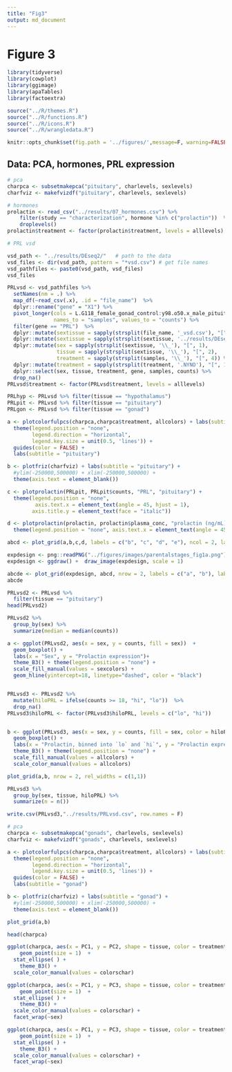 ```yaml
---
title: "Fig3"
output: md_document
---
```


# Figure 3

```r
library(tidyverse)
library(cowplot)
library(ggimage)
library(apaTables)
library(factoextra)

source("../R/themes.R") 
source("../R/functions.R")
source("../R/icons.R")
source("../R/wrangledata.R")

knitr::opts_chunk$set(fig.path = '../figures/',message=F, warning=FALSE)
```

## Data: PCA, hormones, PRL expression

```r
# pca
charpca <- subsetmakepca("pituitary", charlevels, sexlevels)	
charfviz <- makefvizdf("pituitary", charlevels, sexlevels)

# hormones
prolactin <- read_csv("../results/07_hormones.csv") %>%
    filter(study == "characterization", hormone %in% c("prolactin"))  %>% 
    droplevels() 
prolactin$treatment <- factor(prolactin$treatment, levels = alllevels)

# PRL vsd

vsd_path <- "../results/DEseq2/"   # path to the data
vsd_files <- dir(vsd_path, pattern = "*vsd.csv") # get file names
vsd_pathfiles <- paste0(vsd_path, vsd_files)
vsd_files

PRLvsd <- vsd_pathfiles %>%
  setNames(nm = .) %>% 
  map_df(~read_csv(.x), .id = "file_name")  %>% 
  dplyr::rename("gene" = "X1") %>% 
  pivot_longer(cols = L.G118_female_gonad_control:y98.o50.x_male_pituitary_inc.d3, 
               names_to = "samples", values_to = "counts") %>%
  filter(gene == "PRL")  %>%
  dplyr::mutate(sextissue = sapply(strsplit(file_name, '_vsd.csv'), "[", 1)) %>%
  dplyr::mutate(sextissue = sapply(strsplit(sextissue, '../results/DEseq2/'), "[", 2)) %>%
  dplyr::mutate(sex = sapply(strsplit(sextissue, '\\_'), "[", 1),
                tissue = sapply(strsplit(sextissue, '\\_'), "[", 2),
                treatment = sapply(strsplit(samples, '\\_'), "[", 4)) %>%
  dplyr::mutate(treatment = sapply(strsplit(treatment, '.NYNO'), "[", 1)) %>%
  dplyr::select(sex, tissue, treatment, gene, samples, counts) %>%
  drop_na()
PRLvsd$treatment <- factor(PRLvsd$treatment, levels = alllevels) 

PRLhyp <- PRLvsd %>% filter(tissue == "hypothalamus") 
PRLpit <- PRLvsd %>% filter(tissue == "pituitary")
PRLgon <- PRLvsd %>% filter(tissue == "gonad")
```



```r


a <- plotcolorfulpcs(charpca,charpca$treatment, allcolors) + labs(subtitle = " ") +
  theme(legend.position = "none", 
        legend.direction = "horizontal", 
        legend.key.size = unit(0.5, 'lines')) + 
  guides(color = FALSE) +
  labs(subtitle = "pituitary")   

b <- plotfriz(charfviz) + labs(subtitle = "pituitary") +
  #ylim(-250000,500000) + xlim(-250000,500000) + 
  theme(axis.text = element_blank())

c <- plotprolactin(PRLpit, PRLpit$counts, "PRL", "pituitary") + 
  theme(legend.position = "none", 
         axis.text.x = element_text(angle = 45, hjust = 1),
        axis.title.y = element_text(face = "italic"))

d <- plotprolactin(prolactin, prolactin$plasma_conc, "prolactin (ng/mL)", "blood") +
  theme(legend.position = "none", axis.text.x = element_text(angle = 45, hjust = 1)) 

abcd <- plot_grid(a,b,c,d, labels = c("b", "c", "d", "e"), ncol = 2, label_size = 8)

expdesign <- png::readPNG("../figures/images/parentalstages_fig1a.png")
expdesign <- ggdraw() +  draw_image(expdesign, scale = 1)

abcde <- plot_grid(expdesign, abcd, nrow = 2, labels = c("a", "b"), label_size = 8, rel_heights = c(0.3,1))
abcde

```

```r
PRLvsd2 <- PRLvsd %>%
  filter(tissue == "pituitary")
head(PRLvsd2)

PRLvsd2 %>%
  group_by(sex) %>%
  summarize(median = median(counts))

a <- ggplot(PRLvsd2, aes(x = sex, y = counts, fill = sex))  +
  geom_boxplot() +
  labs(x = "Sex", y = "Prolactin expression")+
  theme_B3() + theme(legend.position = "none") +
  scale_fill_manual(values = sexcolors) +
  geom_hline(yintercept=18, linetype="dashed", color = "black") 


PRLvsd3 <- PRLvsd2 %>%
  mutate(hiloPRL = ifelse(counts >= 18, "hi", "lo"))  %>%
  drop_na()
PRLvsd3$hiloPRL <- factor(PRLvsd3$hiloPRL, levels = c("lo", "hi"))


b <- ggplot(PRLvsd3, aes(x = sex, y = counts, fill = sex, color = hiloPRL))  +
  geom_boxplot() +
  labs(x = "Prolactin, binned into `lo` and `hi`", y = "Prolactin expression")+
  theme_B3() + theme(legend.position = "none") +
  scale_fill_manual(values = allcolors) +
  scale_color_manual(values = allcolors)

plot_grid(a,b, nrow = 2, rel_widths = c(1,1))

PRLvsd3 %>%
  group_by(sex, tissue, hiloPRL) %>%
  summarize(n = n())

write.csv(PRLvsd3,"../results/PRLvsd.csv", row.names = F)
```


```r
# pca
charpca <- subsetmakepca("gonads", charlevels, sexlevels)	
charfviz <- makefvizdf("gonads", charlevels, sexlevels)

a <- plotcolorfulpcs(charpca,charpca$treatment, allcolors) + labs(subtitle = " ") +
  theme(legend.position = "none", 
        legend.direction = "horizontal", 
        legend.key.size = unit(0.5, 'lines')) + 
  guides(color = FALSE) +
  labs(subtitle = "gonad")   

b <- plotfriz(charfviz) + labs(subtitle = "gonad") +
  #ylim(-250000,500000) + xlim(-250000,500000) + 
  theme(axis.text = element_blank())

plot_grid(a,b)

head(charpca)

ggplot(charpca, aes(x = PC1, y = PC2, shape = tissue, color = treatment )) +	
    geom_point(size = 1)  +	
  stat_ellipse( ) +
    theme_B3() +
  scale_color_manual(values = colorschar)

ggplot(charpca, aes(x = PC1, y = PC3, shape = tissue, color = treatment )) +	
    geom_point(size = 1)  +	
  stat_ellipse( ) +
    theme_B3() +
  scale_color_manual(values = colorschar) +
  facet_wrap(~sex)

ggplot(charpca, aes(x = PC1, y = PC3, shape = tissue, color = treatment )) +	
    geom_point(size = 1)  +	
  stat_ellipse( ) +
    theme_B3() +
  scale_color_manual(values = colorschar) +
  facet_wrap(~sex)
```
